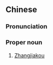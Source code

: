 {{also|张家口}}
==Chinese==
{{zh-forms|s=张家口}}
{{zh-wp}}

===Pronunciation===
{{zh-pron
|m=Zhāngjiākǒu,er=y
|c=zoeng1 gaa1 hau2
|cat=pn
}}

===Proper noun===
{{zh-proper noun}}

# {{zh-div|市}} [[Zhangjiakou]] {{gloss|city in [[Hebei]] Province, China}}

{{zh-cat|Cities in China}}